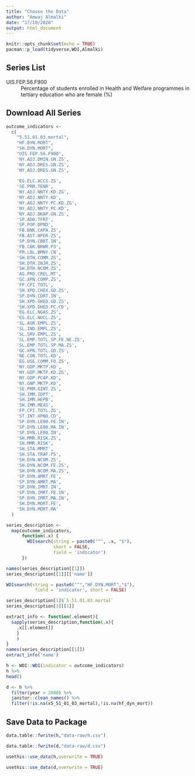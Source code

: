 ```yaml
---
title: "Choose the Data"
author: "Amwaj Almalki"
date: "17/10/2020"
output: html_document
---
```


```r
knitr::opts_chunk$set(echo = TRUE)
pacman::p_load(tidyverse,WDI,Almalki)
```

## Series List

UIS.FEP.56.F900
:  Percentage of students enrolled in Health and Welfare programmes in tertiary education who are female (%)


## Download All Series

```r
outcome_indicators <-
  c(
    "5.51.01.03.mortal",
    "HF.DYN.MORT",
    "SH.DYN.MORT",
    "UIS.FEP.56.F900",
    'NY.ADJ.DMIN.GN.ZS',
    'NY.ADJ.DRES.GN.ZS',
    'NY.ADJ.DRES.GN.ZS',
    
    'EG.ELC.ACCS.ZS',
    'SE.PRM.TENR',
    'NY.ADJ.NNTY.KD.ZG',
    'NY.ADJ.NNTY.KD',
    'NY.ADJ.NNTY.PC.KD.ZG',
    'NY.ADJ.NNTY.PC.KD',
    'NY.ADJ.DKAP.GN.ZS',
    'SP.ADO.TFRT',
    'SP.POP.DPND',
    'FB.BNK.CAPA.ZS',
    'FB.AST.NPER.ZS',
    'SP.DYN.CBRT.IN',
    'FB.CBK.BRWR.P3',
    'FM.LBL.BMNY.CN',
    'SH.DTH.COMM.ZS',
    'SH.DTH.INJR.ZS',
    'SH.DTH.NCOM.ZS',
    'AG.PRD.CREL.MT',
    'GC.XPN.COMP.ZS',
    'FP.CPI.TOTL',
    'SH.XPD.CHEX.GD.ZS',
    'SP.DYN.CDRT.IN',
    'SH.XPD.GHED.GD.ZS',
    'SH.XPD.GHED.PC.CD',
    'EG.ELC.NGAS.ZS',
    'EG.ELC.NUCL.ZS',
    'SL.AGR.EMPL.ZS',
    'SL.IND.EMPL.ZS',
    'SL.SRV.EMPL.ZS',
    'SL.EMP.TOTL.SP.FE.NE.ZS',
    'SL.EMP.TOTL.SP.MA.ZS',
    'GC.XPN.TOTL.GD.ZS',
    'NE.CON.TOTL.KD',
    'EG.USE.COMM.FO.ZS',
    'NY.GDP.MKTP.KD',
    'NY.GDP.MKTP.KD.ZG',
    'NY.GDP.PCAP.KD',
    'NY.GNP.MKTP.KD',
    'SE.PRM.GINT.ZS',
    'SH.IMM.IDPT',
    'SH.IMM.HEPB',
    'SH.IMM.MEAS',
    'FP.CPI.TOTL.ZG',
    'ST.INT.XPND.CD',
    'SP.DYN.LE00.FE.IN',
    'SP.DYN.LE00.MA.IN',
    'SP.DYN.LE00.IN',
    'SH.MMR.RISK.ZS',
    'SH.MMR.RISK',
    'SH.STA.MMRT',
    'SH.STA.TRAF.P5',
    'SH.DYN.NCOM.ZS',
    'SH.DYN.NCOM.FE.ZS',
    'SH.DYN.NCOM.MA.ZS',
    'SP.DYN.AMRT.FE',
    'SP.DYN.AMRT.MA',
    'SP.DYN.IMRT.IN',
    'SP.DYN.IMRT.FE.IN',
    'SP.DYN.IMRT.MA.IN',
    'SH.DYN.MORT.FE',
    'SH.DYN.MORT.MA'
  ) 

```

```r
series_description <-
  map(outcome_indicators,
      function(.x) {
        WDIsearch(string = paste0("^", .x, "$"),
                  short = FALSE,
                  field = 'indicator')
      })

```

```r
names(series_description[[1]])
series_description[[1]][['name']]
```

```r
WDIsearch(string = paste0("^","HF.DYN.MORT","$"),
           field = 'indicator', short = FALSE)
```


```r
series_description[1]$`5.51.01.03.mortal`
series_description[3][[1]]
```

```r
extract_info <- function(.element){
  sapply(series_description,function(.x){
    .x[[.element]]
    }
    )
}
names(series_description[[1]])
extract_info('name')
```



```r
h <- WDI::WDI(indicator = outcome_indicators)
h %>% 
head()
```
```r
d <- h %>% 
  filter(year > 2000) %>% 
  janitor::clean_names() %>% 
  filter(!is.na(x5_51_01_03_mortal),!is.na(hf_dyn_mort)) 
```



##  Save Data to Package
```r
data.table::fwrite(h,"data-raw/h.csv")
```
```r
data.table::fwrite(d,"data-raw/d.csv")
```


```r
usethis::use_data(h,overwrite = TRUE)
```
```r
usethis::use_data(d,overwrite = TRUE)
```



